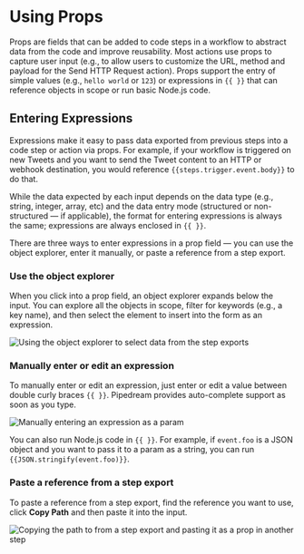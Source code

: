 
# Using Props

<VideoPlayer src="https://www.youtube.com/embed/RW9FBVuHDHQ" />

Props are fields that can be added to code steps in a workflow to abstract data from the code and improve reusability. Most actions use props to capture user input (e.g., to allow users to customize the URL, method and payload for the Send HTTP Request action). Props support the entry of simple values (e.g., `hello world` or `123`) or expressions in `{{ }}` that can reference objects in scope or run basic Node.js code. 

## Entering Expressions

Expressions make it easy to pass data exported from previous steps into a code step or action via props. For example, if your workflow is triggered on new Tweets and you want to send the Tweet content to an HTTP or webhook destination, you would reference `{{steps.trigger.event.body}}` to do that.

While the data expected by each input depends on the data type (e.g., string, integer, array, etc) and the data entry mode (structured or non-structured — if applicable), the format for entering expressions is always the same; expressions are always enclosed in `{{ }}`.

There are three ways to enter expressions in a prop field — you can use the object explorer, enter it manually, or paste a reference from a step export.

### Use the object explorer

When you click into a prop field, an object explorer expands below the input. You can explore all the objects in scope, filter for keywords (e.g., a key name), and then select the element to insert into the form as an expression.

![Using the object explorer to select data from the step exports](https://res.cloudinary.com/pipedreamin/image/upload/v1649169376/docs/components/CleanShot_2022-04-05_at_10.35.37_nxykkx.gif)

### Manually enter or edit an expression

To manually enter or edit an expression, just enter or edit a value between double curly braces `{{ }}`. Pipedream provides auto-complete support as soon as you type.

![Manually entering an expression as a param](https://res.cloudinary.com/pipedreamin/image/upload/v1710509983/docs/docs/props/CleanShot_2024-03-15_at_09.38.09_topm8f.gif)

You can also run Node.js code in `{{ }}`. For example, if `event.foo` is a JSON object and you want to pass it to a param as a string, you can run `{{JSON.stringify(event.foo)}}`.

### Paste a reference from a step export

To paste a reference from a step export, find the reference you want to use, click **Copy Path** and then paste it into the input.

![Copying the path to from a step export and pasting it as a prop in another step](https://res.cloudinary.com/pipedreamin/image/upload/v1710509995/docs/docs/props/CleanShot_2024-03-15_at_09.39.18_mfd5wa.gif)
